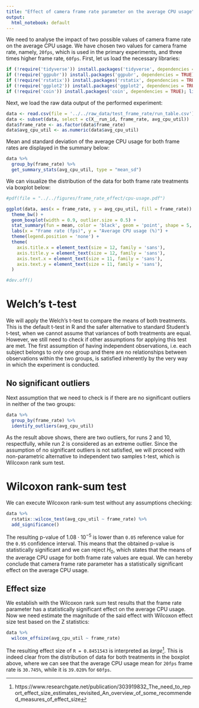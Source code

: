 ```yaml
---
title: "Effect of camera frame rate parameter on the average CPU usage"
output:
  html_notebook: default
---
```


We need to analyse the impact of two possible values of camera frame rate on the average CPU usage. We have chosen two values for camera frame rate, namely, `20fps`, which is used in the primary experiments, and three times higher frame rate, `60fps`. First, let us load the necessary libraries:
```r
if (!require('tidyverse')) install.packages('tidyverse', dependencies = TRUE); library('tidyverse')
if (!require('ggpubr')) install.packages('ggpubr', dependencies = TRUE); library('ggpubr')
if (!require('rstatix')) install.packages('rstatix', dependencies = TRUE); library('rstatix')
if (!require('ggplot2')) install.packages('ggplot2', dependencies = TRUE); library('ggplot2')
if (!require('coin')) install.packages('coin', dependencies = TRUE); library('coin')
```

Next, we load the raw data output of the performed experiment:
```r
data <- read.csv(file = '../../raw_data/test_frame_rate/run_table.csv')
data <- subset(data, select = c(X__run_id, frame_rate, avg_cpu_util))
data$frame_rate <- as.factor(data$frame_rate)
data$avg_cpu_util <- as.numeric(data$avg_cpu_util)
```

Mean and standard deviation of the average CPU usage for both frame rates are displayed in the summary below:
```r
data %>%
  group_by(frame_rate) %>%
  get_summary_stats(avg_cpu_util, type = "mean_sd")
```

We can visualize the distribution of the data for both frame rate treatments via boxplot below:
```r
#pdf(file = "../../figures/frame_rate_effect/cpu-usage.pdf")

ggplot(data, aes(x = frame_rate, y = avg_cpu_util, fill = frame_rate)) +
  theme_bw() + 
  geom_boxplot(width = 0.9, outlier.size = 0.5) + 
  stat_summary(fun = mean, color = 'black', geom = 'point', shape = 5, size = 1.5) +
  labs(x = "Frame rate (fps)", y = "Average CPU usage (%)") +
  theme(legend.position = 'none') +
  theme(
    axis.title.x = element_text(size = 12, family = 'sans'),
    axis.title.y = element_text(size = 12, family = 'sans'),
    axis.text.x = element_text(size = 11, family = 'sans'),
    axis.text.y = element_text(size = 11, family = 'sans'),
  )

#dev.off()
```

# Welch's t-test

We will apply the Welch's t-test to compare the means of both treatments. This is the default t-test in R and the safer alternative to standard Student's t-test, when we cannot assume that variances of both treatments are equal. However, we still need to check if other assumptions for applying this test are met. The first assumption of having independent observations, i.e. each subject belongs to only one group and there are no relationships between observations within the two groups, is satisfied inherently by the very way in which the experiment is conducted.

## No significant outliers

Next assumption that we need to check is if there are no significant outliers in neither of the two groups:
```r
data %>% 
  group_by(frame_rate) %>%
  identify_outliers(avg_cpu_util)
```

As the result above shows, there are two outliers, for runs 2 and 10, respectfully, while run 2 is considered as an extreme outlier. Since the assumption of no significant outliers is not satisfied, we will proceed with non-parametric alternative to independent two samples t-test, which is Wilcoxon rank sum test.

# Wilcoxon rank-sum test

We can execute Wilcoxon rank-sum test without any assumptions checking:

```r
data %>%
  rstatix::wilcox_test(avg_cpu_util ~ frame_rate) %>%
  add_significance()
```
The resulting p-value of $1.08 \cdot 10^{-5}$ is lower than `0.05` reference value for the `0.95` confidence interval. This means that the obtained p-value is statistically significant and we can reject $H_0$, which states that the means of the average CPU usage for both frame rate values are equal. We can hereby conclude that camera frame rate parameter has a statistically significant effect on the average CPU usage.

## Effect size

We establish with the Wilcoxon rank sum test results that the frame rate parameter has a statistically significant effect on the average CPU usage. Now we need estimate the magnitude of the said effect with Wilcoxon effect size test based on the Z statistics:

```r
data %>%
  wilcox_effsize(avg_cpu_util ~ frame_rate)
```
The resulting effect size of `R = 0.8451543` is interpreted as _large_^[https://www.researchgate.net/publication/303919832_The_need_to_report_effect_size_estimates_revisited_An_overview_of_some_recommended_measures_of_effect_size]. This is indeed clear from the distribution of data for both treatments in the boxplot above, where we can see that the average CPU usage mean for `20fps` frame rate is `30.745%`, while it is `39.020%` for `60fps`. 

